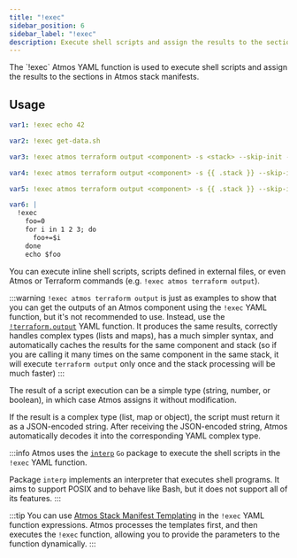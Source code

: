 ```yaml
---
title: "!exec"
sidebar_position: 6
sidebar_label: "!exec"
description: Execute shell scripts and assign the results to the sections in Atmos stack manifests
---
```



<Intro>
    The `!exec` Atmos YAML function is used to execute shell scripts and assign
    the results to the sections in Atmos stack manifests.
</Intro>

## Usage

```yaml
var1: !exec echo 42

var2: !exec get-data.sh

var3: !exec atmos terraform output <component> -s <stack> --skip-init -- -json test_label_id

var4: !exec atmos terraform output <component> -s {{ .stack }} --skip-init -- -json test_map

var5: !exec atmos terraform output <component> -s {{ .stack }} --skip-init -- -json test_list

var6: |
  !exec
    foo=0
    for i in 1 2 3; do
      foo+=$i
    done
    echo $foo
```

You can execute inline shell scripts, scripts defined in external files, or even Atmos or Terraform commands
(e.g. `!exec atmos terraform output`).

:::warning
`!exec atmos terraform output` is just as examples to show that you can get the outputs of an Atmos component using
the `!exec` YAML function, but it's not recommended to use.
Instead, use the [`!terraform.output`](/core-concepts/stacks/yaml-functions/terraform.output)
YAML function. It produces the same results, correctly handles complex types (lists and maps),
has a much simpler syntax, and automatically caches the results for the same component and stack (so if you are calling
it many times on the same component in the same stack, it will execute `terraform output` only once and the stack
processing will be much faster)
:::

The result of a script execution can be a simple type (string, number, or boolean), in which case Atmos
assigns it without modification.

If the result is a complex type (list, map or object), the script must return it as a JSON-encoded string.
After receiving the JSON-encoded string, Atmos automatically decodes it into the corresponding YAML complex type.

:::info
Atmos uses the [`interp`](https://pkg.go.dev/mvdan.cc/sh/v3@v3.10.0/interp) `Go` package to execute the shell scripts
in the `!exec` YAML function.

Package `interp` implements an interpreter that executes shell programs.
It aims to support POSIX and to behave like Bash, but it does not support all of its features.
:::

:::tip
You can use [Atmos Stack Manifest Templating](/core-concepts/stacks/templates) in the `!exec` YAML function expressions.
Atmos processes the templates first, and then executes the `!exec` function, allowing you to provide the parameters to
the function dynamically.
:::
